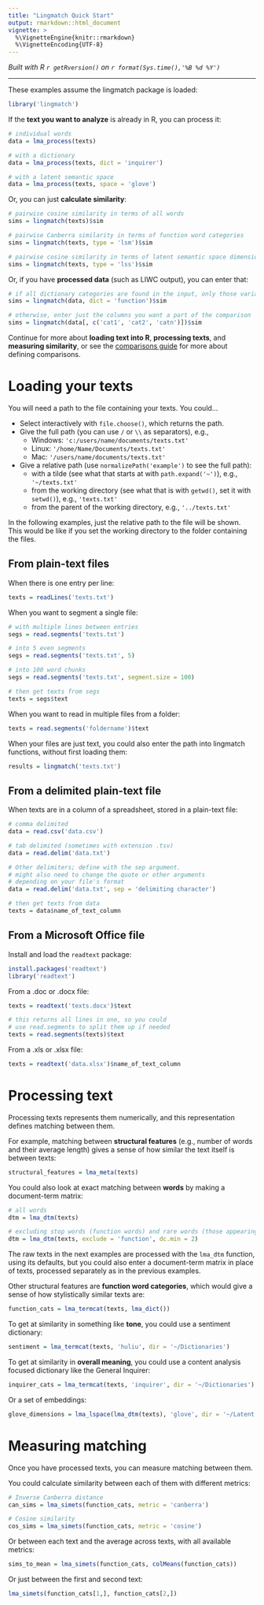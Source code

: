 ```yaml
---
title: "Lingmatch Quick Start"
output: rmarkdown::html_document
vignette: >
  %\VignetteEngine{knitr::rmarkdown}
  %\VignetteEncoding{UTF-8}
---
```


*Built with R 
`r getRversion()`
on 
`r format(Sys.time(),'%B %d %Y')`*

***

These examples assume the lingmatch package is loaded:
```r
library('lingmatch')
```

If the **text you want to analyze** is already in R, you can process it:
```r
# individual words
data = lma_process(texts)

# with a dictionary
data = lma_process(texts, dict = 'inquirer')

# with a latent semantic space
data = lma_process(texts, space = 'glove')
```

Or, you can just **calculate similarity**:
```r
# pairwise cosine similarity in terms of all words
sims = lingmatch(texts)$sim

# pairwise Canberra similarity in terms of function word categories
sims = lingmatch(texts, type = 'lsm')$sim

# pairwise cosine similarity in terms of latent semantic space dimensions
sims = lingmatch(texts, type = 'lss')$sim
```

Or, if you have **processed data** (such as LIWC output), you can enter that:
```r
# if all dictionary categories are found in the input, only those variables will be used
sims = lingmatch(data, dict = 'function')$sim

# otherwise, enter just the columns you want a part of the comparison
sims = lingmatch(data[, c('cat1', 'cat2', 'catn')])$sim
```

Continue for more about **loading text into R**, **processing texts**,
and **measuring similarity**, or see the <a href='https://miserman.github.io/lingmatch/#comparisons' target='_blank' rel='nofollow'>comparisons guide</a> for more about defining comparisons.

# Loading your texts

You will need a path to the file containing your texts. You could...

* Select interactively with `file.choose()`, which returns the path.
* Give the full path (you can use `/` or `\\` as separators), e.g.,
  + Windows: `'c:/users/name/documents/texts.txt'`
  + Linux: `'/home/Name/Documents/texts.txt'`
  + Mac: `'/users/name/documents/texts.txt'`
* Give a relative path (use `normalizePath('example')` to see the full path):
  + with a tilde (see what that starts at with `path.expand('~')`), e.g., `'~/texts.txt'`
  + from the working directory (see what that is with `getwd()`, set it with `setwd()`), e.g., `'texts.txt'`
  + from the parent of the working directory, e.g., `'../texts.txt'`

In the following examples, just the relative path to the file will be shown. This would be like if you set the working
directory to the folder containing the files.

## From plain-text files

When there is one entry per line:
```r
texts = readLines('texts.txt')
```

When you want to segment a single file:
```r
# with multiple lines between entries
segs = read.segments('texts.txt')

# into 5 even segments
segs = read.segments('texts.txt', 5)

# into 100 word chunks
segs = read.segments('texts.txt', segment.size = 100)

# then get texts from segs
texts = segs$text
```

When you want to read in multiple files from a folder:
```r
texts = read.segments('foldername')$text
```

When your files are just text, you could also enter the path into lingmatch functions, without first loading them:
```r
results = lingmatch('texts.txt')
```

## From a delimited plain-text file

When texts are in a column of a spreadsheet, stored in a plain-text file:
```r
# comma delimited
data = read.csv('data.csv')

# tab delimited (sometimes with extension .tsv)
data = read.delim('data.txt')

# Other delimiters; define with the sep argument.
# might also need to change the quote or other arguments
# depending on your file's format
data = read.delim('data.txt', sep = 'delimiting character')

# then get texts from data
texts = data$name_of_text_column
```

## From a Microsoft Office file

Install and load the `readtext` package:
```r
install.packages('readtext')
library('readtext')
```

From a .doc or .docx file:
```r
texts = readtext('texts.docx')$text

# this returns all lines in one, so you could
# use read.segments to split them up if needed
texts = read.segments(texts)$text
```
From a .xls or .xlsx file:
```r
texts = readtext('data.xlsx')$name_of_text_column
```
# Processing text

Processing texts represents them numerically, and this representation defines matching between them.

For example, matching between **structural features** (e.g., number of words and their average length) gives a sense
of how similar the text itself is between texts:
```r
structural_features = lma_meta(texts)
```

You could also look at exact matching between **words** by making a document-term matrix:
```r
# all words
dtm = lma_dtm(texts)

# excluding stop words (function words) and rare words (those appearing in fewer than 3 texts)
dtm = lma_dtm(texts, exclude = 'function', dc.min = 2)
```

The raw texts in the next examples are processed with the `lma_dtm` function, using its defaults, but you could also
enter a document-term matrix in place of texts, processed separately as in the previous examples.

Other structural features are **function word categories**, which would give a sense of how stylistically
similar texts are:
```r
function_cats = lma_termcat(texts, lma_dict())
```

To get at similarity in something like **tone**, you could use a sentiment dictionary:
```r
sentiment = lma_termcat(texts, 'huliu', dir = '~/Dictionaries')
```

To get at similarity in **overall meaning**, you could use a content analysis focused dictionary
like the General Inquirer:
```r
inquirer_cats = lma_termcat(texts, 'inquirer', dir = '~/Dictionaries')
```

Or a set of embeddings:
```r
glove_dimensions = lma_lspace(lma_dtm(texts), 'glove', dir = '~/Latent Semantic Spaces')
```

# Measuring matching

Once you have processed texts, you can measure matching between them.

You could calculate similarity between each of them with different metrics:
```r
# Inverse Canberra distance
can_sims = lma_simets(function_cats, metric = 'canberra')

# Cosine similarity
cos_sims = lma_simets(function_cats, metric = 'cosine')
```

Or between each text and the average across texts, with all available metrics:
```r
sims_to_mean = lma_simets(function_cats, colMeans(function_cats))
```

Or just between the first and second text:
```r
lma_simets(function_cats[1,], function_cats[2,])
```
